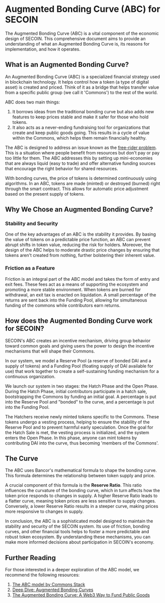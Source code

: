 # Augmented Bonding Curve (ABC) for SECOIN

The Augmented Bonding Curve (ABC) is a vital component of the economic design of SECOIN. This comprehensive document aims to provide an understanding of what an Augmented Bonding Curve is, its reasons for implementation, and how it operates.

## What is an Augmented Bonding Curve?

An Augmented Bonding Curve (ABC) is a specialized financial strategy used in blockchain technology. It helps control how a token (a type of digital asset) is created and priced. Think of it as a bridge that helps transfer value from a specific public group (we call it 'Commons') to the rest of the world.

ABC does two main things:

1. It borrows ideas from the traditional bonding curve but also adds new features to keep prices stable and make it safer for those who hold tokens.
2. It also acts as a never-ending fundraising tool for organizations that create and keep public goods going. This results in a cycle of value within the Commons, which helps them remain financially healthy.

The ABC is designed to address an issue known as the [free-rider problem](https://en.wikipedia.org/wiki/Free-rider_problem). This is a situation where people benefit from resources but don't pay or pay too little for them. The ABC addresses this by setting up mini-economies that are always liquid (easy to trade) and offer alternative funding sources that encourage the right behavior for shared resources.

With bonding curves, the price of tokens is determined continuously using algorithms. In an ABC, tokens are made (minted) or destroyed (burned) right through the smart contract. This allows for automatic price adjustment based on the present supply of tokens.

## Why We Chose an Augmented Bonding Curve?

### Stability and Security

One of the key advantages of an ABC is the stability it provides. By basing the value of tokens on a predictable price function, an ABC can prevent abrupt shifts in token value, reducing the risk for holders. Moreover, the design of the ABC helps to moderate drastic price changes by ensuring that tokens aren't created from nothing, further bolstering their inherent value.

### Friction as a Feature

Friction is an integral part of the ABC model and takes the form of entry and exit fees. These fees act as a means of supporting the ecosystem and promoting a more stable environment. When tokens are burned for withdrawal, an exit tax is enacted on liquidation. A small percentage of the returns are sent back into the Funding Pool, allowing for simultaneous funding of the commons while contributors earn returns.

## How does the Augmented Bonding Curve work for SECOIN?

SECOIN's ABC creates an incentive mechanism, driving group behavior toward common goals and giving users the power to design the incentive mechanisms that will shape their Commons.

In our system, we model a Reserve Pool (a reserve of bonded DAI and a supply of tokens) and a Funding Pool (floating supply of DAI available for use) that work together to create a self-sustaining funding mechanism for a continuous organization.

We launch our system in two stages: the Hatch Phase and the Open Phase. During the Hatch Phase, initial contributors participate in a hatch sale, bootstrapping the Commons by funding an initial goal. A percentage is put into the Reserve Pool and "bonded" to the curve, and a percentage is put into the Funding Pool.

The Hatchers receive newly minted tokens specific to the Commons. These tokens undergo a vesting process, helping to ensure the stability of the Reserve Pool and to prevent harmful early speculation. Once the goal for the Hatch Sale is met, the vesting process is initialized, and the system enters the Open Phase. In this phase, anyone can mint tokens by contributing DAI into the curve, thus becoming 'members of the Commons'.

## The Curve

The ABC uses Bancor's mathematical formula to shape the bonding curve. This formula determines the relationship between token supply and price.

A crucial component of this formula is the **Reserve Ratio**. This ratio influences the curvature of the bonding curve, which in turn affects how the token price responds to changes in supply. A higher Reserve Ratio leads to a flatter curve, meaning token prices are less sensitive to supply changes. Conversely, a lower Reserve Ratio results in a steeper curve, making prices more responsive to changes in supply.

In conclusion, the ABC is a sophisticated model designed to maintain the stability and security of the SECOIN system. Its use of friction, bonding curves, and other financial tools helps to foster a more predictable and robust token ecosystem. By understanding these mechanisms, you can make more informed decisions about participation in SECOIN's economy.

## Further Reading

For those interested in a deeper exploration of the ABC model, we recommend the following resources:

1. [The ABC model by Commons Stack](https://commonsstack.org/abc)
2. [Deep Dive: Augmented Bonding Curves](https://blog.giveth.io/deep-dive-augmented-bonding-curves-3f1f7c1fa751)
3. [The Augmented Bonding Curve: A Web3 Way to Fund Public Goods](https://medium.com/commonsstack/the-augmented-bonding-curve-part-1-a-web3-way-to-fund-public-goods-7c9d1a871ae2)

